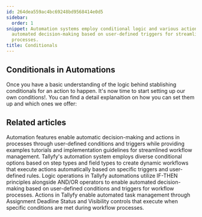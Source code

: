 ```yaml
---
id: 264dea559ac4bc69248bd9568414e0d5
sidebar:
  order: 1
snippet: Automation systems employ conditional logic and various action types to enable
  automated decision-making based on user-defined triggers for streamlined workflow
  processes.
title: Conditionals
---
```


## Conditionals in Automations

Once you have a basic understanding of the logic behind stablishing conditionals for an action to happen. It's now time to start setting up our own conditions!. You can find a detail explanaition on how you can set them up and which ones we offer:



<PageTree />


## Related articles
<CardGrid>
<LinkTitleCard header="<b>Templates > Automations</b>" href="/products/pro/documenting/templates/automations/" > Automation features enable automatic decision-making and actions in processes through user-defined conditions and triggers while providing examples tutorials and implementation guidelines for streamlined workflow management. </LinkTitleCard>
<LinkTitleCard header="<b>Conditionals > Conditionals (IF) explained</b>" href="/products/pro/documenting/templates/automations/conditionals/conditionals-explained/" > Tallyfy's automation system employs diverse conditional options based on step types and field types to create dynamic workflows that execute actions automatically based on specific triggers and user-defined rules. </LinkTitleCard>
<LinkTitleCard header="<b>Automations > Logic operations Explained</b>" href="/products/pro/documenting/templates/automations/logic-explained/" > Logic operations in Tallyfy automations utilize IF-THEN principles alongside AND/OR operators to enable automated decision-making based on user-defined conditions and triggers for workflow processes. </LinkTitleCard>
<LinkTitleCard header="<b>Automations > Actions</b>" href="/products/pro/documenting/templates/automations/actions/" > Actions in Tallyfy enable automated task management through Assignment Deadline Status and Visibility controls that execute when specific conditions are met during workflow processes. </LinkTitleCard>
</CardGrid>
